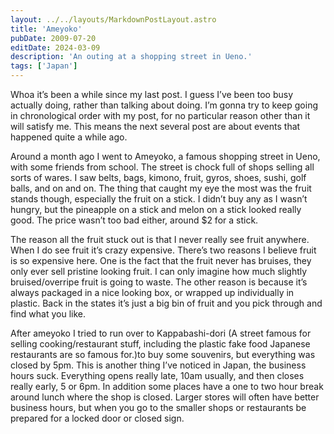 ```yaml
---
layout: ../../layouts/MarkdownPostLayout.astro
title: 'Ameyoko'
pubDate: 2009-07-20
editDate: 2024-03-09
description: 'An outing at a shopping street in Ueno.'
tags: ['Japan']
---
```


Whoa it’s been a while since my last post. I guess I’ve been too busy actually doing, rather than talking about doing. I’m gonna try to keep going in chronological order with my post, for no particular reason other than it will satisfy me. This means the next several post are about events that happened quite a while ago.

Around a month ago I went to Ameyoko, a famous shopping street in Ueno, with some friends from school. The street is chock full of shops selling all sorts of wares. I saw belts, bags, kimono, fruit, gyros, shoes, sushi, golf balls, and on and on. The thing that caught my eye the most was the fruit stands though, especially the fruit on a stick. I didn’t buy any as I wasn’t hungry, but the pineapple on a stick and melon on a stick looked really good. The price wasn’t too bad either, around $2 for a stick.

The reason all the fruit stuck out is that I never really see fruit anywhere. When I do see fruit it’s crazy expensive. There’s two reasons I believe fruit is so expensive here. One is the fact that the fruit never has bruises, they only ever sell pristine looking fruit. I can only imagine how much slightly bruised/overripe fruit is going to waste. The other reason is because it’s always packaged in a nice looking box, or wrapped up individually in plastic. Back in the states it’s just a big bin of fruit and you pick through and find what you like.

After ameyoko I tried to run over to Kappabashi-dori (A street famous for selling cooking/restaurant stuff, including the plastic fake food Japanese restaurants are so famous for.)to buy some souvenirs, but everything was closed by 5pm. This is another thing I’ve noticed in Japan, the business hours suck. Everything opens really late, 10am usually, and then closes really early, 5 or 6pm. In addition some places have a one to two hour break around lunch where the shop is closed. Larger stores will often have better business hours, but when you go to the smaller shops or restaurants be prepared for a locked door or closed sign.
